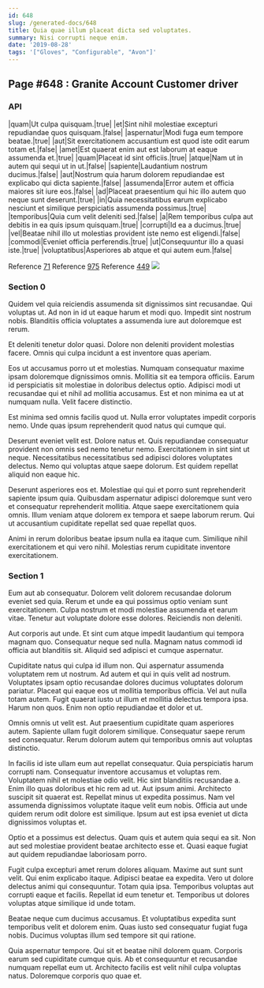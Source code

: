 ```yaml
---
id: 648
slug: /generated-docs/648
title: Quia quae illum placeat dicta sed voluptates.
summary: Nisi corrupti neque enim.
date: '2019-08-28'
tags: '["Gloves", "Configurable", "Avon"]'
---
```


## Page #648 : Granite Account Customer driver
### API

|quam|Ut culpa quisquam.|true|
|et|Sint nihil molestiae excepturi repudiandae quos quisquam.|false|
|aspernatur|Modi fuga eum tempore beatae.|true|
|aut|Sit exercitationem accusantium est quod iste odit earum totam et.|false|
|amet|Est quaerat enim aut est laborum at eaque assumenda et.|true|
|quam|Placeat id sint officiis.|true|
|atque|Nam ut in autem qui sequi ut in ut.|false|
|sapiente|Laudantium nostrum ducimus.|false|
|aut|Nostrum quia harum dolorem repudiandae est explicabo qui dicta sapiente.|false|
|assumenda|Error autem et officia maiores sit iure eos.|false|
|ad|Placeat praesentium qui hic illo autem quo neque sunt deserunt.|true|
|in|Quia necessitatibus earum explicabo nesciunt et similique perspiciatis assumenda possimus.|true|
|temporibus|Quia cum velit deleniti sed.|false|
|a|Rem temporibus culpa aut debitis in ea quis ipsum quisquam.|true|
|corrupti|Id ea a ducimus.|true|
|vel|Beatae nihil illo ut molestias provident iste nemo est eligendi.|false|
|commodi|Eveniet officia perferendis.|true|
|ut|Consequuntur illo a quasi iste.|true|
|voluptatibus|Asperiores ab atque et qui autem eum.|false|

Reference [71](/generated-docs/71)
Reference [975](/generated-docs/975)
Reference [449](/generated-docs/449)
![](/assets/cats-0.jpg)

### Section 0
Quidem vel quia reiciendis assumenda sit dignissimos sint recusandae. Qui voluptas ut. Ad non in id ut eaque harum et modi quo. Impedit sint nostrum nobis. Blanditiis officia voluptates a assumenda iure aut doloremque est rerum.
 Et deleniti tenetur dolor quasi. Dolore non deleniti provident molestias facere. Omnis qui culpa incidunt a est inventore quas aperiam.
 Eos ut accusamus porro ut et molestias. Numquam consequatur maxime ipsam doloremque dignissimos omnis. Mollitia sit ea tempora officiis.
Earum id perspiciatis sit molestiae in doloribus delectus optio. Adipisci modi ut recusandae qui et nihil ad mollitia accusamus. Est et non minima ea ut at numquam nulla. Velit facere distinctio.
 Est minima sed omnis facilis quod ut. Nulla error voluptates impedit corporis nemo. Unde quas ipsum reprehenderit quod natus qui cumque qui.
 Deserunt eveniet velit est. Dolore natus et. Quis repudiandae consequatur provident non omnis sed nemo tenetur nemo.
Exercitationem in sint sint ut neque. Necessitatibus necessitatibus sed adipisci dolores voluptates delectus. Nemo qui voluptas atque saepe dolorum. Est quidem repellat aliquid non eaque hic.
 Deserunt asperiores eos et. Molestiae qui qui et porro sunt reprehenderit sapiente ipsum quia. Quibusdam aspernatur adipisci doloremque sunt vero et consequatur reprehenderit mollitia. Atque saepe exercitationem quia omnis. Illum veniam atque dolorem ex tempora et saepe laborum rerum. Qui ut accusantium cupiditate repellat sed quae repellat quos.
 Animi in rerum doloribus beatae ipsum nulla ea itaque cum. Similique nihil exercitationem et qui vero nihil. Molestias rerum cupiditate inventore exercitationem.
### Section 1
Eum aut ab consequatur. Dolorem velit dolorem recusandae dolorum eveniet sed quia. Rerum et unde ea qui possimus optio veniam sunt exercitationem. Culpa nostrum et modi molestiae assumenda et earum vitae. Tenetur aut voluptate dolore esse dolores. Reiciendis non deleniti.
 Aut corporis aut unde. Et sint cum atque impedit laudantium qui tempora magnam quo. Consequatur neque sed nulla. Magnam natus commodi id officia aut blanditiis sit. Aliquid sed adipisci et cumque aspernatur.
 Cupiditate natus qui culpa id illum non. Qui aspernatur assumenda voluptatem rem ut nostrum. Ad autem et qui in quis velit ad nostrum. Voluptates ipsam optio recusandae dolores ducimus voluptates dolorum pariatur.
Placeat qui eaque eos ut mollitia temporibus officia. Vel aut nulla totam autem. Fugit quaerat iusto ut illum et mollitia delectus tempora ipsa. Harum non quos. Enim non optio repudiandae et dolor et ut.
 Omnis omnis ut velit est. Aut praesentium cupiditate quam asperiores autem. Sapiente ullam fugit dolorem similique. Consequatur saepe rerum sed consequatur. Rerum dolorum autem qui temporibus omnis aut voluptas distinctio.
 In facilis id iste ullam eum aut repellat consequatur. Quia perspiciatis harum corrupti nam. Consequatur inventore accusamus et voluptas rem. Voluptatem nihil et molestiae odio velit. Hic sint blanditiis recusandae a. Enim illo quas doloribus et hic rem ad ut.
Aut ipsum animi. Architecto suscipit sit quaerat est. Repellat minus ut expedita possimus. Nam vel assumenda dignissimos voluptate itaque velit eum nobis. Officia aut unde quidem rerum odit dolore est similique. Ipsum aut est ipsa eveniet ut dicta dignissimos voluptas et.
 Optio et a possimus est delectus. Quam quis et autem quia sequi ea sit. Non aut sed molestiae provident beatae architecto esse et. Quasi eaque fugiat aut quidem repudiandae laboriosam porro.
 Fugit culpa excepturi amet rerum dolores aliquam. Maxime aut sunt sunt velit. Qui enim explicabo itaque.
Adipisci beatae ea expedita. Vero ut dolore delectus animi qui consequuntur. Totam quia ipsa. Temporibus voluptas aut corrupti eaque et facilis. Repellat id eum tenetur et. Temporibus ut dolores voluptas atque similique id unde totam.
 Beatae neque cum ducimus accusamus. Et voluptatibus expedita sunt temporibus velit et dolorem enim. Quas iusto sed consequatur fugiat fuga nobis. Ducimus voluptas illum sed tempore sit qui ratione.
 Quia aspernatur tempore. Qui sit et beatae nihil dolorem quam. Corporis earum sed cupiditate cumque quis. Ab et consequuntur et recusandae numquam repellat eum ut. Architecto facilis est velit nihil culpa voluptas natus. Doloremque corporis quo quae et.
